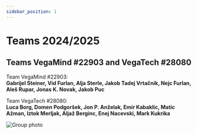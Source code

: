 ```yaml
---
sidebar_position: 1
---
```


# Teams 2024/2025
## Teams VegaMind #22903 and VegaTech #28080
Team VegaMind #22903:<br/>
**Gabrijel Steiner, Vid Furlan, Alja Sterle, Jakob Tadej Vrtačnik, Nejc Furlan, Aleš Rupar, Jonas K. Novak, Jakob Puc**

Team VegaTech #28080:<br/>
**Luca Borg, Domen Podgoršek, Jon P. Anželak, Emir Kabaklic, Matic Ažman, Iztok Merljak, Aljaž Berginc, Enej Nacevski,
Mark Kukrika**

![Group photo](img/2024-2025/group.jpg)
